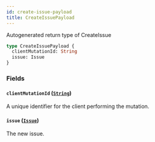 ```yaml
---
id: create-issue-payload
title: CreateIssuePayload
---
```


Autogenerated return type of CreateIssue

```graphql
type CreateIssuePayload {
  clientMutationId: String
  issue: Issue
}
```

### Fields

#### `clientMutationId` ([`String`](/docs/api/scalars/string))

A unique identifier for the client performing the mutation.

#### `issue` ([`Issue`](/docs/api/objects/issue))

The new issue.
